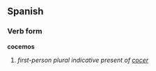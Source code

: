 ==Spanish==
===Verb form===
'''cocemos'''

# ''first-person plural indicative present of [[cocer]]''